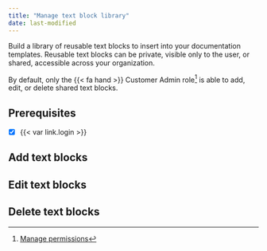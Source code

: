 ```yaml
---
title: "Manage text block library"
date: last-modified
---
```


Build a library of reusable text blocks to insert into your documentation templates. Reusable text blocks can be private, visible only to the user, or shared, accessible across your organization.

::: {.callout}
By default, only the [{{< fa hand >}} Customer Admin]{.bubble} role[^1] is able to add, edit, or delete shared text blocks.
:::

::: {.attn}

## Prerequisites

- [x] {{< var link.login >}}

:::

## Add text blocks

## Edit text blocks

## Delete text blocks


<!-- FOOTNOTES -->

[^1]: [Manage permissions](/guide/configuration/manage-permissions.qmd)

